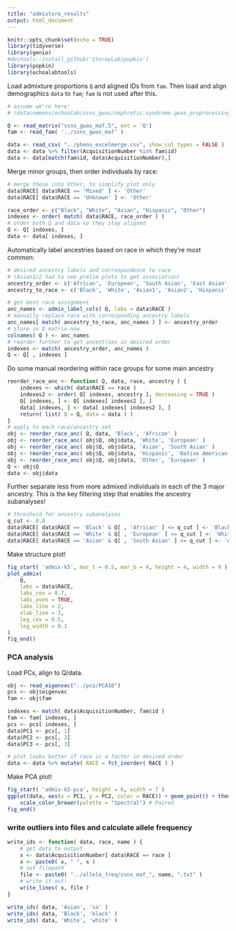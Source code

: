 ```yaml
---
title: "admixture_results"
output: html_document
---
```


```r
knitr::opts_chunk$set(echo = TRUE)
library(tidyverse)
library(genio)
#devtools::install_github('StoreyLab/popkin')
library(popkin)
library(ochoalabtools)
```

Load admixture proportions `Q` and aligned IDs from `fam`.
Then load and align demographics `data` to `fam`; `fam` is not used after this.
```r
# assume we're here:
# /datacommons/ochoalab/ssns_gwas/nephrotic.syndrome.gwas_proprocessing_202205/admixture/

Q <- read_matrix("ssns_gwas_maf.5", ext = 'Q') 
fam <- read_fam( '../ssns_gwas_maf' )

data <- read_csv( "../pheno_excelmerge.csv", show_col_types = FALSE )
data <- data %>% filter(AcquisitionNumber %in% fam$id) 
data <- data[match(fam$id, data$AcquisitionNumber),]
```

Merge minor groups, then order individuals by race:
```r
# merge these into Other, to simplify plot only
data$RACE[ data$RACE == 'Mixed' ] <- 'Other'
data$RACE[ data$RACE == 'Unknown' ] <- 'Other'

race_order <- c("Black", "White", "Asian", "Hispanic", "Other")
indexes <- order( match( data$RACE, race_order ) )
# order both Q and data so they stay aligned
Q <- Q[ indexes, ]
data <- data[ indexes, ]
```

Automatically label ancestries based on race in which they're most common:
```r
# desired ancestry labels and correspondence to race
# (Asian1/2 had to see prelim plots to get association)
ancestry_order <- c('African', 'European', 'South Asian', 'East Asian', 'Native American')
ancestry_to_race <- c('Black', 'White', 'Asian1', 'Asian2', 'Hispanic')

# get best race assignment
anc_names <- admix_label_cols( Q, labs = data$RACE )
# manually replace race with corresponding ancestry labels
anc_names[ match( ancestry_to_race, anc_names ) ] <- ancestry_order
# store in Q matrix now
colnames( Q ) <- anc_names
# reorder further to get ancestries in desired order
indexes <- match( ancestry_order, anc_names )
Q <- Q[ , indexes ]
```

Do some manual reordering within race groups for some main ancestry
```r
reorder_race_anc <- function( Q, data, race, ancestry ) {
    indexes <- which( data$RACE == race )
    indexes2 <- order( Q[ indexes, ancestry ], decreasing = TRUE )
    Q[ indexes, ] <- Q[ indexes[ indexes2 ], ]
    data[ indexes, ] <- data[ indexes[ indexes2 ], ]
    return( list( Q = Q, data = data ) )
}
# apply to each race/ancestry set
obj <- reorder_race_anc( Q, data, 'Black', 'African' )
obj <- reorder_race_anc( obj$Q, obj$data, 'White', 'European' )
obj <- reorder_race_anc( obj$Q, obj$data, 'Asian', 'South Asian' )
obj <- reorder_race_anc( obj$Q, obj$data, 'Hispanic', 'Native American' )
obj <- reorder_race_anc( obj$Q, obj$data, 'Other', 'European' )
Q <- obj$Q
data <- obj$data
```

Further separate less from more admixed individuals in each of the 3 major ancestry.
This is the key filtering step that enables the ancestry subanalyses!
```r
# threshold for ancestry subanalyses
q_cut <- 0.8
data$RACE[ data$RACE == 'Black' & Q[ , 'African' ] <= q_cut ] <- 'Black-Adm.'
data$RACE[ data$RACE == 'White' & Q[ , 'European' ] <= q_cut ] <- 'White-Adm.'
data$RACE[ data$RACE == 'Asian' & Q[ , 'South Asian' ] <= q_cut ] <- 'Asian-Adm.'
```

Make structure plot!
```r
fig_start( 'admix-k5', mar_t = 0.5, mar_b = 4, height = 4, width = 9 )
plot_admix(
    Q,
    labs = data$RACE,
    labs_cex = 0.7,
    labs_even = TRUE,
    labs_line = 2,
    xlab_line = 3,
    leg_cex = 0.5,
    leg_width = 0.1
)
fig_end()
```

### PCA analysis

Load PCs, align to Q/data.
```r
obj <- read_eigenvec("../pca/PCA10")
pcs <- obj$eigenvec
fam <- obj$fam

indexes <- match( data$AcquisitionNumber, fam$id )
fam <- fam[ indexes, ]
pcs <- pcs[ indexes, ]
data$PC1 <- pcs[, 1]
data$PC2 <- pcs[, 2]
data$PC3 <- pcs[, 3]

# plot looks better if race is a factor in desired order
data <- data %>% mutate( RACE = fct_inorder( RACE ) )
```

Make PCA plot!
```r
fig_start( 'admix-k5-pca', height = 6, width = 7 )
ggplot(data, aes(x = PC1, y = PC2, color = RACE)) + geom_point() + theme_classic() + labs(color = 'Race') +
    scale_color_brewer(palette = "Spectral") # Paired
fig_end()
```

### write outliers into files and calculate allele frequency

```r
write_ids <- function( data, race, name ) {
    # get data to output
    x <- data$AcquisitionNumber[ data$RACE == race ]
    x <- paste0( x, " ", x )
    # set filepath
    file <- paste0( "../allele_freq/ssns_maf_", name, ".txt" )
    # write it out!
    write_lines( x, file )
}

write_ids( data, 'Asian', 'sa' )
write_ids( data, 'Black', 'black' )
write_ids( data, 'White', 'white' )
```

